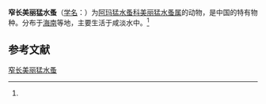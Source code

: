 {{Speciesbox
| name = 窄长美丽猛水蚤
| status = 
| status_system = 
| image = 
| genus = Nitocra
| species = arctolongus
| authority = (Shen et Tai, 1973)<ref name='id12500'>{{cite web| url =http://www.bioinfo.cn/db05/BjdwSpecies.php?action=view&id=12500| title =窄长美丽猛水蚤| work =《中国动物物种编目数据库》| publisher =中国科学院微生物研究所| author =中国科学院动物研究所| accessdate =2009-04-28| deadurl =yes| archiveurl =https://web.archive.org/web/20160305001323/http://www.bioinfo.cn/db05/BjdwSpecies.php?action=view&id=12500| archivedate =2016-03-05}}</ref>
}}

'''窄长美丽猛水蚤'''（[[学名|学名]]：{{lang|la|''Nitocra arctolongus''}}）为[[阿玛猛水蚤科|阿玛猛水蚤科]][[美丽猛水蚤属|美丽猛水蚤属]]的动物，是中国的特有物种。分布于[[海南|海南]]等地，主要生活于咸淡水中。<ref name='id12500'/>

== 参考文献 ==
{{reflist}}

{{Wikispecies|Nitocra arctolongus}}
{{Taxonbar|from=Q6558686}}

[[Category:美丽猛水蚤属|窄长美丽猛水蚤]]


{{节肢动物小作品}}